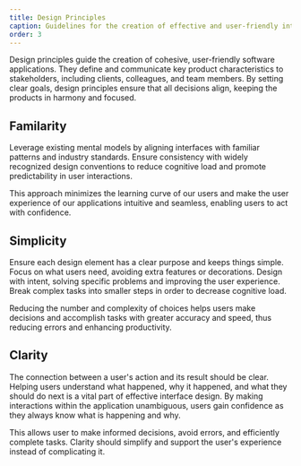```yaml
---
title: Design Principles
caption: Guidelines for the creation of effective and user-friendly interfaces.
order: 3
---
```


Design principles guide the creation of cohesive, user-friendly software applications. They define and communicate key product characteristics to stakeholders, including clients, colleagues, and team members. By setting clear goals, design principles ensure that all decisions align, keeping the products in harmony and focused.

## Familarity

Leverage existing mental models by aligning interfaces with familiar patterns and industry standards. Ensure consistency with widely recognized design conventions to reduce cognitive load and promote predictability in user interactions.

This approach minimizes the learning curve of our users and make the user experience of our applications intuitive and seamless, enabling users to act with confidence.

## Simplicity

Ensure each design element has a clear purpose and keeps things simple. Focus on what users need, avoiding extra features or decorations. Design with intent, solving specific problems and improving the user experience. Break complex tasks into smaller steps in order to decrease cognitive load.

Reducing the number and complexity of choices helps users make decisions and accomplish tasks with greater accuracy and speed, thus reducing errors and enhancing productivity.

## Clarity

The connection between a user's action and its result should be clear. Helping users understand what happened, why it happened, and what they should do next is a vital part of effective interface design. By making interactions within the application unambiguous, users gain confidence as they always know what is happening and why.

This allows user to make informed decisions, avoid errors, and efficiently complete tasks. Clarity should simplify and support the user's experience instead of complicating it.

